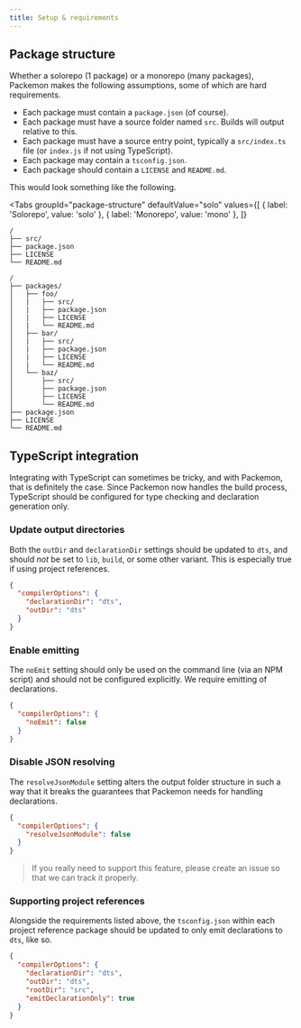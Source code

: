 ```yaml
---
title: Setup & requirements
---
```



## Package structure

Whether a solorepo (1 package) or a monorepo (many packages), Packemon makes the following
assumptions, some of which are hard requirements.

- Each package must contain a `package.json` (of course).
- Each package must have a source folder named `src`. Builds will output relative to this.
- Each package must have a source entry point, typically a `src/index.ts` file (or `index.js` if not
  using TypeScript).
- Each package may contain a `tsconfig.json`.
- Each package should contain a `LICENSE` and `README.md`.

This would look something like the following.

<Tabs
  groupId="package-structure"
  defaultValue="solo"
  values={[
    { label: 'Solorepo', value: 'solo' },
    { label: 'Monorepo', value: 'mono' },
  ]}
>
  <TabItem value="solo">


```
/
├── src/
├── package.json
├── LICENSE
└── README.md
```

  </TabItem>
  <TabItem value="mono">


```
/
├── packages/
│   ├── foo/
│   |   ├── src/
│   |   ├── package.json
│   |   ├── LICENSE
│   |   └── README.md
│   ├── bar/
│   |   ├── src/
│   |   ├── package.json
│   |   ├── LICENSE
│   |   └── README.md
│   └── baz/
│       ├── src/
│       ├── package.json
│       ├── LICENSE
│       └── README.md
├── package.json
├── LICENSE
└── README.md
```

  </TabItem>
</Tabs>


## TypeScript integration

Integrating with TypeScript can sometimes be tricky, and with Packemon, that is definitely the case.
Since Packemon now handles the build process, TypeScript should be configured for type checking and
declaration generation only.

### Update output directories

Both the `outDir` and `declarationDir` settings should be updated to `dts`, and should _not_ be set
to `lib`, `build`, or some other variant. This is especially true if using project references.

```json
{
  "compilerOptions": {
    "declarationDir": "dts",
    "outDir": "dts"
  }
}
```

### Enable emitting

The `noEmit` setting should only be used on the command line (via an NPM script) and should not be
configured explicitly. We require emitting of declarations.

```json
{
  "compilerOptions": {
    "noEmit": false
  }
}
```

### Disable JSON resolving

The `resolveJsonModule` setting alters the output folder structure in such a way that it breaks the
guarantees that Packemon needs for handling declarations.

```json
{
  "compilerOptions": {
    "resolveJsonModule": false
  }
}
```

> If you really need to support this feature, please create an issue so that we can track it
> properly.

### Supporting project references

Alongside the requirements listed above, the `tsconfig.json` within each project reference package
should be updated to only emit declarations to `dts`, like so.

```json
{
  "compilerOptions": {
    "declarationDir": "dts",
    "outDir": "dts",
    "rootDir": "src",
    "emitDeclarationOnly": true
  }
}
```
